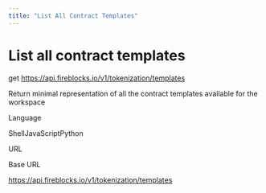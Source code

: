 ```yaml
---
title: "List All Contract Templates"
---
```

  
  # List all contract templates

get https://api.fireblocks.io/v1/tokenization/templates

Return minimal representation of all the contract templates available for the workspace

Language

ShellJavaScriptPython

URL

Base URL

https://api.fireblocks.io/v1/tokenization/templates